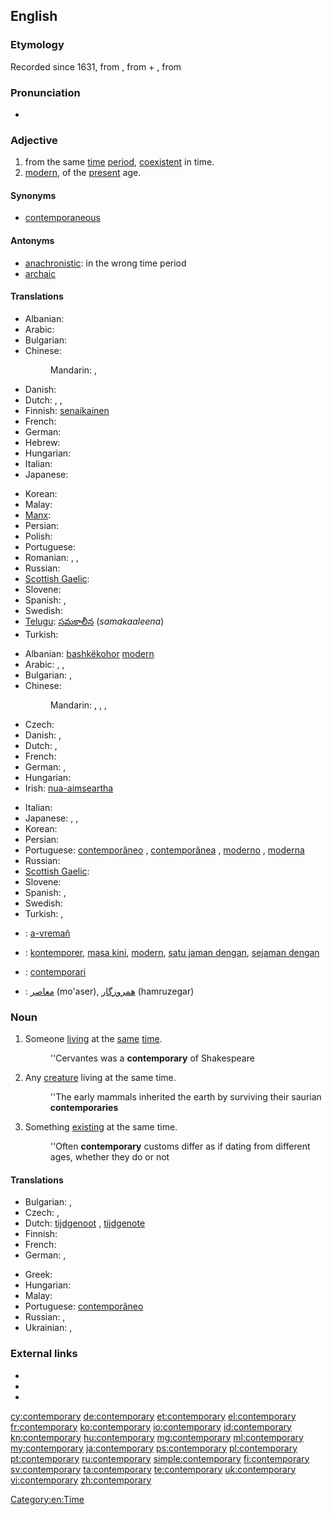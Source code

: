 ==English==

===Etymology===
Recorded since 1631, from {{etyl|ML.}} {{term|lang=la|contemporarius}}<!--, says Online Etymology Dictionary-->, from {{etyl|la}} {{term|lang=la|con-||with, together}} + {{term|lang=la|temporarius||of time}}, from {{term|lang=la|tempus||time}}

===Pronunciation===
* {{audio-pron|Contemporary.ogg|ipa=/kənˈtɛm.pəˌɹɛɹ.i/|lang=en}}

===Adjective===
{{en-adj}}

# from the same [[time]] [[period]], [[coexistent]] in time.
# [[modern]], of the [[present]] age.

====Synonyms====
* [[contemporaneous]]

====Antonyms====
* [[anachronistic]]: in the wrong time period
* [[archaic]]

====Translations====
{{trans-top|from the same time period}}
* Albanian: {{t+|sq|bashkëkohor|xs=Albanian}}
* Arabic: {{t-|ar|معاصر|tr=mu3aaSir}}
* Bulgarian: {{t|bg|едновременен}}
* Chinese:
*: Mandarin: {{t|zh|現代|alt=現代的|sc=Hani}}, {{t|zh|现代|tr=xiàndài de|alt=现代的|sc=Hani}}
* Danish: {{t|da|samtidig}}
* Dutch: {{t-|nl|gelijktijdig}}, {{t-|nl|eigentijds}}, {{t-|nl|contemporain}}
* Finnish: [[senaikainen]]
* French: {{t+|fr|contemporain}}
* German: {{t+|de|zeitgenössisch}}
* Hebrew: {{t|he|בן דור|tr=ben dor}}
* Hungarian: {{t+|hu|kortárs}}
* Italian: {{t+|it|contemporaneo}}
* Japanese: {{t|ja|現代|tr=(げんだいてき, gendai-teki|alt=現代的|sc=Jpan}}
{{trans-mid}}
* Korean: {{t|ko|현대|tr=hyeondae-ui|alt=현대의|sc=Kore}}
* Malay: {{t|ms|sezaman}}
* [[Manx]]: {{t|gv|co-emshiragh}}
* Persian: {{t|fa|معاصر|tr=mo'âser|sc=fa-Arab}}
* Polish: {{t+|pl|współczesny}}
* Portuguese: {{t+|pt|contemporâneo}}
* Romanian: {{t|ro|contemporan|m|n}}, {{t|ro|contemporani|m|p}}, {{t|ro|contemporană|f}}
* Russian: {{t|ru|современный|tr=sovreménnyj|sc=Cyrl}}
* [[Scottish Gaelic]]: {{t|gd|co-aimsireil}}
* Slovene: {{t+|sl|sodoben}}
* Spanish: {{t-|es|contemporario}}, {{t+|es|contemporáneo}}
* Swedish: {{t+|sv|samtida}}
* [[Telugu]]: [[సమకాలీన]] (''samakaaleena'')
* Turkish: {{t+|tr|çağdaş}}
{{trans-bottom}}

{{trans-top|modern}}
* Albanian: [[bashkëkohor]] [[modern]]
* Arabic: {{t|ar|عصري|tr=3áSriy|sc=Arab}}, {{t|ar|حديث|tr=Hadiith|sc=Arab}}, {{t|ar|معاصر|tr=mu3aaSir|sc=Arab}}
* Bulgarian: {{t|bg|съвременен}},  {{t|bg|модерен}}
* Chinese:
*: Mandarin: {{t|zh|現代|alt=現代的|sc=Hani}}, {{t|zh|现代|tr=xiàndài de|alt=现代的|sc=Hani}}, {{t|zh|摩登|tr=módēng|sc=Hani}}, {{t|zh|近代|tr=jìndài de|alt=近代的|sc=Hani}}
* Czech: {{t+|cs|současný|m}}
* Danish: {{t-|da|moderne}}, {{t|da|nutids-}}
* Dutch: {{t+|nl|hedendaags}}, {{t-|nl|eigentijds}}
* French: {{t+|fr|contemporain}}
* German: {{t+|de|zeitgenössisch}}, {{t|de|modern}}
* Hungarian: {{t+|hu|kortárs}}
* Irish: [[nua-aimseartha]]
{{trans-mid}}
* Italian: {{t+|it|contemporaneo}}
* Japanese: {{t|ja|現代|tr=(げんだいてき, gendai-teki|alt=現代的|sc=Jpan}}, {{t|ja|近代|tr=きんだいてき, kindai-teki|alt=近代的|sc=Jpan}}, {{t|ja|モダン|tr=modan-na|alt=モダンな|sc=Jpan}}
* Korean: {{t|ko|현대|tr=hyeondae-ui|alt=현대의|sc=Kore}}
* Persian: {{t|fa|نوین|tr=novin|sc=fa-Arab}}
* Portuguese: [[contemporâneo]] {{m}}, [[contemporânea]] {{f}},	[[moderno]] {{m}}, [[moderna]] {{f}}
* Russian: {{t|ru|современный|tr=sovreménnyj|sc=Cyrl}}
* [[Scottish Gaelic]]: {{t|gd|co-aimsireil}}
* Slovene: {{t+|sl|sodoben}}
* Spanish: {{t+|es|contemporáneo}}, {{t-|es|contemporario}}
* Swedish: {{t+|sv|nutida}}
* Turkish: {{t+|tr|çağdaş}}, {{t+|tr|modern}}
{{trans-bottom}}

{{checktrans-top}}
* {{ttbc|br}}: [[a-vremañ]]
* {{ttbc|id}}: [[kontemporer]], [[masa kini]], [[modern]], [[satu jaman dengan]], [[sejaman dengan]]
* {{ttbc|ia}}: [[contemporari]]
* {{ttbc|fa}}: [[معاصر]] (mo'aser), [[همروزگار]] (hamruzegar)
{{trans-bottom}}

===Noun===
{{en-noun|contemporaries}}

# Someone [[living]] at the [[same]] [[time]].
#: ''Cervantes was a '''contemporary''' of Shakespeare
# Any [[creature]] living at the same time.
#: ''The early mammals inherited the earth by surviving their saurian '''contemporaries'''
# Something [[existing]] at the same time.
#: ''Often '''contemporary''' customs differ as if dating from different ages, whether they do or not

====Translations====
{{trans-top|someone living (or something existing) at the same time}}
* Bulgarian: {{t|bg|съвременник|m}}, {{t|bg|съвременница|f}}
* Czech: {{t|cs|současník|m}}, {{t|cs|současnice|f}}
* Dutch: [[tijdgenoot]] {{m}}, [[tijdgenote]] {{f}}
* Finnish: {{t-|fi|aikalainen}}
* French: {{t+|fr|contemporain|m}}
* German: {{t+|de|Zeitgenosse|m}}, {{t|de|Zeitgenossin|f}}
{{trans-mid}}
* Greek: {{t|el|σύγχρονο|m}}
* Hungarian: {{t+|hu|kortárs}}
* Malay: {{t|ms|sezaman}}
* Portuguese: [[contemporâneo]] {{m}}
* Russian: {{t+|ru|современник|m|tr=sovr'em'énnik}}, {{t|ru|современница|f}}
* Ukrainian: {{t|uk|сучасник|m|xs=Ukrainian}}, {{t|uk|сучасниця|f|xs=Ukrainian}}
{{trans-bottom}}

===External links===
* {{R:Webster 1913}}
* {{R:Century 1911}}
* {{R:OneLook}}

[[Category:en:Time]]

[[cy:contemporary]]
[[de:contemporary]]
[[et:contemporary]]
[[el:contemporary]]
[[fr:contemporary]]
[[ko:contemporary]]
[[io:contemporary]]
[[id:contemporary]]
[[kn:contemporary]]
[[hu:contemporary]]
[[mg:contemporary]]
[[ml:contemporary]]
[[my:contemporary]]
[[ja:contemporary]]
[[ps:contemporary]]
[[pl:contemporary]]
[[pt:contemporary]]
[[ru:contemporary]]
[[simple:contemporary]]
[[fi:contemporary]]
[[sv:contemporary]]
[[ta:contemporary]]
[[te:contemporary]]
[[uk:contemporary]]
[[vi:contemporary]]
[[zh:contemporary]]